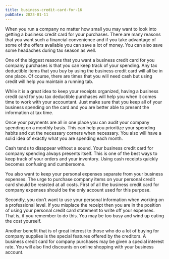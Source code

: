 ```yaml
---
title: business-credit-card-for-16
pubDate: 2023-01-11
---
```


When you run a company no matter how small you may want to look into getting a business credit card for your purchases. There are many reasons that you want such a financial convenience and if you take advantage of some of the offers available you can save a lot of money. You can also save some headaches during tax season as well.

One of the biggest reasons that you want a business credit card for you company purchases is that you can keep track of your spending. Any tax deductible items that you buy by using the business credit card will all be in one place. Of course, there are times that you will need cash but using credit will help you maintain a running tab. 

While it is a great idea to keep your receipts organized, having a business credit card for you tax deductible purchases will help you when it comes time to work with your accountant. Just make sure that you keep all of your business spending on the card and you are better able to present the information at tax time. 

Once your payments are all in one place you can audit your company spending on a monthly basis. This can help you prioritize your spending habits and cut the necessary corners when necessary. You also will have a solid idea of exactly what you are spending each month. 

Cash tends to disappear without a sound. Your business credit card for company spending always presents itself. This is one of the best ways to keep track of your orders and your inventory. Using cash receipts quickly becomes confusing and cumbersome. 

You also want to keep your personal expenses separate from your business expenses. The urge to purchase company items on your personal credit card should be resisted at all costs. First of all the business credit card for company expenses should be the only account used for this purpose.

Secondly, you don’t want to use your personal information when working on a professional level. If you misplace the receipt then you are in the position of using your personal credit card statement to write off your expenses. That is, if you remember to do this. You may be too busy and wind up eating the cost yourself. 

Another benefit that is of great interest to those who do a lot of buying for company supplies is the special features offered by the creditors. A business credit card for company purchases may be given a special interest rate. You will also find discounts on online shopping with your business account.